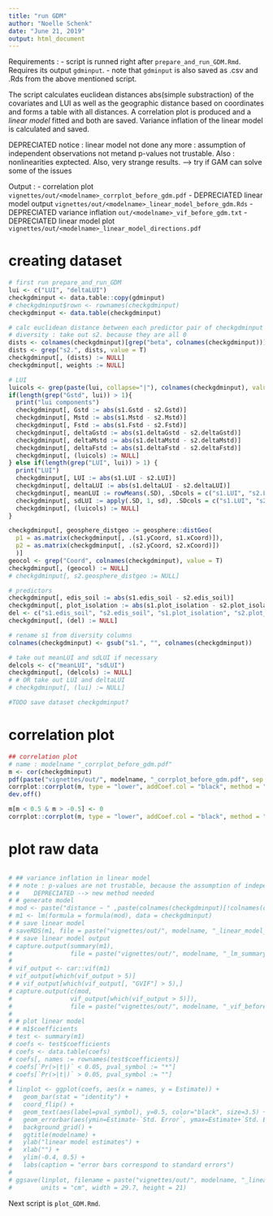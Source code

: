 ```yaml
---
title: "run GDM"
author: "Noelle Schenk"
date: "June 21, 2019"
output: html_document
---
```

Requirements : 
- script is runned right after `prepare_and_run_GDM.Rmd`. Requires its output `gdminput`.
    - note that `gdminput` is also saved as .csv and .Rds from the above mentioned script.

The script calculates euclidean distances abs(simple substraction) of the covariates and LUI as well as the geographic distance based on coordinates and forms a table with all distances. A correlation plot is produced and a *linear model* fitted and both are saved. Variance inflation of the linear model is calculated and saved.

DEPRECIATED notice : linear model not done any more : assumption of independent observations not metand p-values not trustable. Also : nonlinearities exptected. Also, very strange results. --> try if GAM can solve some of the issues

Output : 
- correlation plot `vignettes/out/<modelname>_corrplot_before_gdm.pdf`
- DEPRECIATED linear model output `vignettes/out/<modelname>_linear_model_before_gdm.Rds`
- DEPRECIATED variance inflation `out/<modelname>_vif_before_gdm.txt`
- DEPRECIATED linear model plot `vignettes/out/<modelname>_linear_model_directions.pdf`

# creating dataset
```r
# first run prepare_and_run_GDM
lui <- c("LUI", "deltaLUI")
checkgdminput <- data.table::copy(gdminput)
# checkgdminput$rown <- rownames(checkgdminput)
checkgdminput <- data.table(checkgdminput)

# calc euclidean distance between each predictor pair of checkgdminput
# diversity : take out s2. because they are all 0
dists <- colnames(checkgdminput)[grep("beta", colnames(checkgdminput))]
dists <- grep("s2.", dists, value = T)
checkgdminput[, (dists) := NULL]
checkgdminput[, weights := NULL]

# LUI
luicols <- grep(paste(lui, collapse="|"), colnames(checkgdminput), value=TRUE)
if(length(grep("Gstd", lui)) > 1){
  print("lui components")
  checkgdminput[, Gstd := abs(s1.Gstd - s2.Gstd)]
  checkgdminput[, Mstd := abs(s1.Mstd - s2.Mstd)]
  checkgdminput[, Fstd := abs(s1.Fstd - s2.Fstd)]
  checkgdminput[, deltaGstd := abs(s1.deltaGstd - s2.deltaGstd)]
  checkgdminput[, deltaMstd := abs(s1.deltaMstd - s2.deltaMstd)]
  checkgdminput[, deltaFstd := abs(s1.deltaFstd - s2.deltaFstd)]
  checkgdminput[, (luicols) := NULL]
} else if(length(grep("LUI", lui)) > 1) {
  print("LUI")
  checkgdminput[, LUI := abs(s1.LUI - s2.LUI)]
  checkgdminput[, deltaLUI := abs(s1.deltaLUI - s2.deltaLUI)]
  checkgdminput[, meanLUI := rowMeans(.SD), .SDcols = c("s1.LUI", "s2.LUI")]
  checkgdminput[, sdLUI := apply(.SD, 1, sd), .SDcols = c("s1.LUI", "s2.LUI")]
  checkgdminput[, (luicols) := NULL]
}

checkgdminput[, geosphere_distgeo := geosphere::distGeo(
  p1 = as.matrix(checkgdminput[, .(s1.yCoord, s1.xCoord)]),
  p2 = as.matrix(checkgdminput[, .(s2.yCoord, s2.xCoord)])
  )]
geocol <- grep("Coord", colnames(checkgdminput), value = T)
checkgdminput[, (geocol) := NULL]
# checkgdminput[, s2.geosphere_distgeo := NULL]

# predictors
checkgdminput[, edis_soil := abs(s1.edis_soil - s2.edis_soil)]
checkgdminput[, plot_isolation := abs(s1.plot_isolation - s2.plot_isolation)]
del <- c("s1.edis_soil", "s2.edis_soil", "s1.plot_isolation", "s2.plot_isolation", "s1.geosphere_distgeo", "s2.geosphere_distgeo")
checkgdminput[, (del) := NULL]

# rename s1 from diversity columns
colnames(checkgdminput) <- gsub("s1.", "", colnames(checkgdminput))

# take out meanLUI and sdLUI if necessary
delcols <- c("meanLUI", "sdLUI")
checkgdminput[, (delcols) := NULL]
# # OR take out LUI and deltaLUI
# checkgdminput[, (lui) := NULL]

#TODO save dataset checkgdminput?
```

# correlation plot
```r
## correlation plot
# name : modelname "_corrplot_before_gdm.pdf"
m <- cor(checkgdminput)
pdf(paste("vignettes/out/", modelname, "_corrplot_before_gdm.pdf", sep = ""), paper = "a4r")
corrplot::corrplot(m, type = "lower", addCoef.col = "black", method = "color", diag = F, tl.srt = 50, tl.col = "black", order = "hclust", tl.cex = 0.5, cl.cex = 0.3, number.cex = 0.25)
dev.off()

m[m < 0.5 & m > -0.5] <- 0
corrplot::corrplot(m, type = "lower", addCoef.col = "black", method = "color", diag = F, tl.srt = 10, tl.col = "black", order = "hclust", tl.cex = 0.5, cl.cex = 0.3, number.cex = 0.3)
```

# plot raw data
```r

```

```r
# ## variance inflation in linear model
# # note : p-values are not trustable, because the assumption of independent observations is  not met! (matrix correlation)
# #    DEPRECIATED --> new method needed
# # generate model
# mod <- paste("distance ~ " ,paste(colnames(checkgdminput)[!colnames(checkgdminput) %in% c("distance")], collapse = " + "))
# m1 <- lm(formula = formula(mod), data = checkgdminput)
# # save linear model
# saveRDS(m1, file = paste("vignettes/out/", modelname, "_linear_model_before_gdm.Rds", sep = ""))
# # save linear model output
# capture.output(summary(m1),
#                file = paste("vignettes/out/", modelname, "_lm_summary.txt"))
# 
# vif_output <- car::vif(m1)
# vif_output[which(vif_output > 5)]
# # vif_output[which(vif_output[, "GVIF"] > 5),]
# capture.output(c(mod,
#                vif_output[which(vif_output > 5)]),
#                file = paste("vignettes/out/", modelname, "_vif_before_gdm.txt", sep = ""))
# 
# # plot linear model
# # m1$coefficients
# test <- summary(m1)
# coefs <- test$coefficients
# coefs <- data.table(coefs)
# coefs[, names := rownames(test$coefficients)]
# coefs[`Pr(>|t|)` < 0.05, pval_symbol := "*"]
# coefs[`Pr(>|t|)` > 0.05, pval_symbol := ""]
# 
# linplot <- ggplot(coefs, aes(x = names, y = Estimate)) +
#   geom_bar(stat = "identity") +
#   coord_flip() +
#   geom_text(aes(label=pval_symbol), y=0.5, color="black", size=3.5) +
#   geom_errorbar(aes(ymin=Estimate-`Std. Error`, ymax=Estimate+`Std. Error`), width=.2, color = "red") +
#   background_grid() +
#   ggtitle(modelname) +
#   ylab("linear model estimates") +
#   xlab("") +
#   ylim(-0.4, 0.5) +
#   labs(caption = "error bars correspond to standard errors")
# 
# ggsave(linplot, filename = paste("vignettes/out/", modelname, "_linear_model_directions.pdf", sep = ""), dpi = 400,
#        units = "cm", width = 29.7, height = 21)
```





Next script is `plot_GDM.Rmd`.